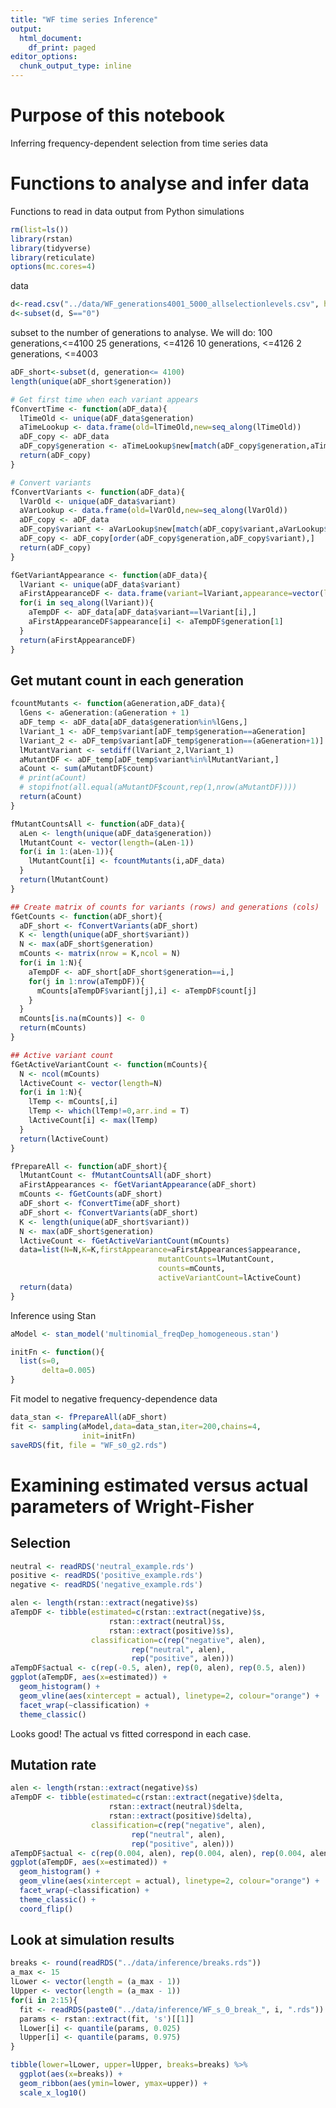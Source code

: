 ```yaml
---
title: "WF time series Inference"
output:
  html_document:
    df_print: paged
editor_options:
  chunk_output_type: inline
---
```


# Purpose of this notebook
Inferring frequency-dependent selection from time series data

# Functions to analyse and infer data
Functions to read in data output from Python simulations
```r
rm(list=ls())
library(rstan)
library(tidyverse)
library(reticulate)
options(mc.cores=4)
```
data
```r
d<-read.csv("../data/WF_generations4001_5000_allselectionlevels.csv", header=TRUE)
d<-subset(d, S=="0")
```
subset to the number of generations to analyse. 
We will do:
100 generations,<=4100
25 generations, <=4126
10 generations, <=4126
2 generations, <=4003

```r
aDF_short<-subset(d, generation<= 4100)
length(unique(aDF_short$generation))
```

```r
# Get first time when each variant appears
fConvertTime <- function(aDF_data){
  lTimeOld <- unique(aDF_data$generation)
  aTimeLookup <- data.frame(old=lTimeOld,new=seq_along(lTimeOld))
  aDF_copy <- aDF_data
  aDF_copy$generation <- aTimeLookup$new[match(aDF_copy$generation,aTimeLookup$old)]
  return(aDF_copy)
}

# Convert variants
fConvertVariants <- function(aDF_data){
  lVarOld <- unique(aDF_data$variant)
  aVarLookup <- data.frame(old=lVarOld,new=seq_along(lVarOld))
  aDF_copy <- aDF_data
  aDF_copy$variant <- aVarLookup$new[match(aDF_copy$variant,aVarLookup$old)]
  aDF_copy <- aDF_copy[order(aDF_copy$generation,aDF_copy$variant),]
  return(aDF_copy)
}

fGetVariantAppearance <- function(aDF_data){
  lVariant <- unique(aDF_data$variant)
  aFirstAppearanceDF <- data.frame(variant=lVariant,appearance=vector(length = length(lVariant)))
  for(i in seq_along(lVariant)){
    aTempDF <- aDF_data[aDF_data$variant==lVariant[i],]
    aFirstAppearanceDF$appearance[i] <- aTempDF$generation[1]
  }
  return(aFirstAppearanceDF)
}
```
## Get mutant count in each generation
```r
fcountMutants <- function(aGeneration,aDF_data){
  lGens <- aGeneration:(aGeneration + 1)
  aDF_temp <- aDF_data[aDF_data$generation%in%lGens,]
  lVariant_1 <- aDF_temp$variant[aDF_temp$generation==aGeneration]
  lVariant_2 <- aDF_temp$variant[aDF_temp$generation==(aGeneration+1)]
  lMutantVariant <- setdiff(lVariant_2,lVariant_1)
  aMutantDF <- aDF_temp[aDF_temp$variant%in%lMutantVariant,]
  aCount <- sum(aMutantDF$count)
  # print(aCount)
  # stopifnot(all.equal(aMutantDF$count,rep(1,nrow(aMutantDF))))
  return(aCount)
}

fMutantCountsAll <- function(aDF_data){
  aLen <- length(unique(aDF_data$generation))
  lMutantCount <- vector(length=(aLen-1))
  for(i in 1:(aLen-1)){
    lMutantCount[i] <- fcountMutants(i,aDF_data)
  }
  return(lMutantCount)
}

## Create matrix of counts for variants (rows) and generations (cols)
fGetCounts <- function(aDF_short){
  aDF_short <- fConvertVariants(aDF_short)
  K <- length(unique(aDF_short$variant))
  N <- max(aDF_short$generation)
  mCounts <- matrix(nrow = K,ncol = N)
  for(i in 1:N){
    aTempDF <- aDF_short[aDF_short$generation==i,]
    for(j in 1:nrow(aTempDF)){
      mCounts[aTempDF$variant[j],i] <- aTempDF$count[j]
    }
  }
  mCounts[is.na(mCounts)] <- 0
  return(mCounts)
}

## Active variant count
fGetActiveVariantCount <- function(mCounts){
  N <- ncol(mCounts)
  lActiveCount <- vector(length=N)
  for(i in 1:N){
    lTemp <- mCounts[,i]
    lTemp <- which(lTemp!=0,arr.ind = T)
    lActiveCount[i] <- max(lTemp)
  }
  return(lActiveCount) 
}

fPrepareAll <- function(aDF_short){
  lMutantCount <- fMutantCountsAll(aDF_short)
  aFirstAppearances <- fGetVariantAppearance(aDF_short)
  mCounts <- fGetCounts(aDF_short)
  aDF_short <- fConvertTime(aDF_short)
  aDF_short <- fConvertVariants(aDF_short)
  K <- length(unique(aDF_short$variant))
  N <- max(aDF_short$generation)
  lActiveCount <- fGetActiveVariantCount(mCounts)
  data=list(N=N,K=K,firstAppearance=aFirstAppearances$appearance,
                                 mutantCounts=lMutantCount,
                                 counts=mCounts,
                                 activeVariantCount=lActiveCount)
  return(data)
}

```

Inference using Stan
```r
aModel <- stan_model('multinomial_freqDep_homogeneous.stan')

initFn <- function(){
  list(s=0,
       delta=0.005)
}
```
Fit model to negative frequency-dependence data
```r
data_stan <- fPrepareAll(aDF_short)
fit <- sampling(aModel,data=data_stan,iter=200,chains=4,
                init=initFn)
saveRDS(fit, file = "WF_s0_g2.rds")
```

# Examining estimated versus actual parameters of Wright-Fisher
## Selection
```r
neutral <- readRDS('neutral_example.rds')
positive <- readRDS('positive_example.rds')
negative <- readRDS('negative_example.rds')

alen <- length(rstan::extract(negative)$s)
aTempDF <- tibble(estimated=c(rstan::extract(negative)$s,
                      rstan::extract(neutral)$s,
                      rstan::extract(positive)$s),
                  classification=c(rep("negative", alen),
                           rep("neutral", alen),
                           rep("positive", alen)))
aTempDF$actual <- c(rep(-0.5, alen), rep(0, alen), rep(0.5, alen))
ggplot(aTempDF, aes(x=estimated)) + 
  geom_histogram() +
  geom_vline(aes(xintercept = actual), linetype=2, colour="orange") +
  facet_wrap(~classification) +
  theme_classic()
```

Looks good! The actual vs fitted correspond in each case.

## Mutation rate
```r
alen <- length(rstan::extract(negative)$s)
aTempDF <- tibble(estimated=c(rstan::extract(negative)$delta,
                      rstan::extract(neutral)$delta,
                      rstan::extract(positive)$delta),
                  classification=c(rep("negative", alen),
                           rep("neutral", alen),
                           rep("positive", alen)))
aTempDF$actual <- c(rep(0.004, alen), rep(0.004, alen), rep(0.004, alen))
ggplot(aTempDF, aes(x=estimated)) + 
  geom_histogram() +
  geom_vline(aes(xintercept = actual), linetype=2, colour="orange") +
  facet_wrap(~classification) +
  theme_classic() + 
  coord_flip()
```

## Look at simulation results
```r
breaks <- round(readRDS("../data/inference/breaks.rds"))
a_max <- 15
lLower <- vector(length = (a_max - 1))
lUpper <- vector(length = (a_max - 1))
for(i in 2:15){
  fit <- readRDS(paste0("../data/inference/WF_s_0_break_", i, ".rds"))
  params <- rstan::extract(fit, 's')[[1]]
  lLower[i] <- quantile(params, 0.025)
  lUpper[i] <- quantile(params, 0.975)
}

tibble(lower=lLower, upper=lUpper, breaks=breaks) %>%
  ggplot(aes(x=breaks)) +
  geom_ribbon(aes(ymin=lower, ymax=upper)) +
  scale_x_log10()
```


